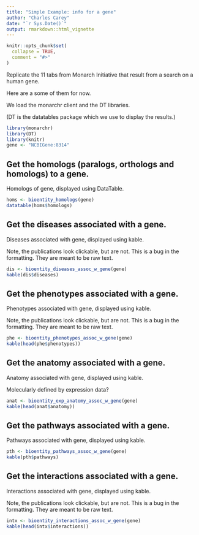 ```yaml
---
title: "Simple Example: info for a gene"
author: "Charles Carey"
date: "`r Sys.Date()`"
output: rmarkdown::html_vignette
---
```


```r
knitr::opts_chunk$set(
  collapse = TRUE,
  comment = "#>"
)
```

Replicate the 11 tabs from Monarch Initiative that result from a search on a human gene.

Here are a some of them for now.

We load the monarchr client and the DT libraries. 

(DT is the datatables package which we use to display the results.)

```r
library(monarchr)
library(DT)
library(knitr)
gene <- "NCBIGene:8314"
```

## Get the homologs (paralogs, orthologs and homologs) to a gene.

Homologs of gene, displayed using DataTable.

```r
homs <- bioentity_homologs(gene)
datatable(homs$homologs)
```

## Get the diseases associated with a gene.

Diseases associated with gene, displayed using kable.

Note, the publications look clickable, but are not. This is a bug in the formatting. They are meant to be raw text.

```r
dis <- bioentity_diseases_assoc_w_gene(gene)
kable(dis$diseases)
```

## Get the phenotypes associated with a gene.

Phenotypes associated with gene, displayed using kable.

Note, the publications look clickable, but are not. This is a bug in the formatting. They are meant to be raw text.

```r
phe <- bioentity_phenotypes_assoc_w_gene(gene)
kable(head(phe$phenotypes))
```


## Get the anatomy associated with a gene.

Anatomy associated with gene, displayed using kable.

Molecularly defined by expression data?

```r
anat <- bioentity_exp_anatomy_assoc_w_gene(gene)
kable(head(anat$anatomy))
```

## Get the pathways associated with a gene.

Pathways associated with gene, displayed using kable.

```r
pth <- bioentity_pathways_assoc_w_gene(gene)
kable(pth$pathways)
```

## Get the interactions associated with a gene.

Interactions associated with gene, displayed using kable.

Note, the publications look clickable, but are not. This is a bug in the formatting. They are meant to be raw text.

```r
intx <- bioentity_interactions_assoc_w_gene(gene)
kable(head(intx$interactions))
```

<!-- Vignettes are long form documentation commonly included in packages. Because they are part of the distribution of the package, they need to be as compact as possible. The `html_vignette` output type provides a custom style sheet (and tweaks some options) to ensure that the resulting html is as small as possible. The `html_vignette` format: -->

<!-- - Never uses retina figures -->
<!-- - Has a smaller default figure size -->
<!-- - Uses a custom CSS stylesheet instead of the default Twitter Bootstrap style -->

<!-- ## Vignette Info -->

<!-- Note the various macros within the `vignette` section of the metadata block above. These are required in order to instruct R how to build the vignette. Note that you should change the `title` field and the `\VignetteIndexEntry` to match the title of your vignette. -->

<!-- ## Styles -->

<!-- The `html_vignette` template includes a basic CSS theme. To override this theme you can specify your own CSS in the document metadata as follows: -->

<!--     output:  -->
<!--       rmarkdown::html_vignette: -->
<!--         css: mystyles.css -->

<!-- ## Figures -->

<!-- The figure sizes have been customised so that you can easily put two images side-by-side.  -->

<!-- ```{r, fig.show='hold'} -->
<!-- plot(1:10) -->
<!-- plot(10:1) -->
<!-- ``` -->

<!-- You can enable figure captions by `fig_caption: yes` in YAML: -->

<!--     output: -->
<!--       rmarkdown::html_vignette: -->
<!--         fig_caption: yes -->

<!-- Then you can use the chunk option `fig.cap = "Your figure caption."` in **knitr**. -->

<!-- ## More Examples -->

<!-- You can write math expressions, e.g. $Y = X\beta + \epsilon$, footnotes^[A footnote here.], and tables, e.g. using `knitr::kable()`. -->

<!-- ```{r, echo=FALSE, results='asis'} -->
<!-- knitr::kable(head(mtcars, 10)) -->
<!-- ``` -->

<!-- Also a quote using `>`: -->

<!-- > "He who gives up [code] safety for [code] speed deserves neither." -->
<!-- ([via](https://twitter.com/hadleywickham/status/504368538874703872)) -->
